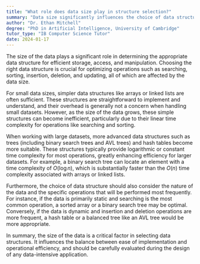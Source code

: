 ```yaml
---
title: "What role does data size play in structure selection?"
summary: "Data size significantly influences the choice of data structure for efficient storage, access, and manipulation of data."
author: "Dr. Ethan Mitchell"
degree: "PhD in Artificial Intelligence, University of Cambridge"
tutor_type: "IB Computer Science Tutor"
date: 2024-01-17
---
```


The size of the data plays a significant role in determining the appropriate data structure for efficient storage, access, and manipulation. Choosing the right data structure is crucial for optimizing operations such as searching, sorting, insertion, deletion, and updating, all of which are affected by the data size.

For small data sizes, simpler data structures like arrays or linked lists are often sufficient. These structures are straightforward to implement and understand, and their overhead is generally not a concern when handling small datasets. However, as the size of the data grows, these simple structures can become inefficient, particularly due to their linear time complexity for operations like searching and sorting.

When working with large datasets, more advanced data structures such as trees (including binary search trees and AVL trees) and hash tables become more suitable. These structures typically provide logarithmic or constant time complexity for most operations, greatly enhancing efficiency for larger datasets. For example, a binary search tree can locate an element with a time complexity of $O(\log n)$, which is substantially faster than the $O(n)$ time complexity associated with arrays or linked lists.

Furthermore, the choice of data structure should also consider the nature of the data and the specific operations that will be performed most frequently. For instance, if the data is primarily static and searching is the most common operation, a sorted array or a binary search tree may be optimal. Conversely, if the data is dynamic and insertion and deletion operations are more frequent, a hash table or a balanced tree like an AVL tree would be more appropriate.

In summary, the size of the data is a critical factor in selecting data structures. It influences the balance between ease of implementation and operational efficiency, and should be carefully evaluated during the design of any data-intensive application.
    